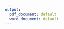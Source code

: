 ```yaml
---
output:
  pdf_document: default
  word_document: default
---
```


\linespread{1}\selectfont

\vspace*{1.75 cm}

\begin{centering}

\Large
On Preventing Crime in New York City: \break
Photo Journalism and Web-based Super Powers

\vspace{1.75 cm}

\normalsize
Peter Parker

\vspace{1.75 cm}

\normalsize
A dissertation submitted in partial fulfillment \break
of the requirements for the degree of

\vspace{1 cm}

Doctor of Philosophy

\vspace{1 cm}

University of Washington

2017

\vspace{1 cm}

Reading Committee:

Jane J. Doe, Chair \break
John L. Doe \break
Stan Lee \break

\vspace{1 cm}

Program Authorized to Offer Degree: \break
Department of Environmental and Occupational Health Sciences

\end{centering}

\linespread{1.6}\selectfont